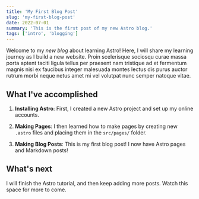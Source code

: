 ```yaml
---
title: 'My First Blog Post'
slug: 'my-first-blog-post'
date: 2022-07-01
summary: 'This is the first post of my new Astro blog.'
tags: ['intro', 'blogging']
---
```

Welcome to my _new blog_ about learning Astro! Here, I will share my learning journey as I build a new website. Proin scelerisque sociosqu curae massa porta aptent taciti ligula tellus per praesent nam tristique ad et fermentum magnis nisi ex faucibus integer malesuada montes lectus dis purus auctor rutrum morbi neque netus amet mi vel volutpat nunc semper natoque vitae.

## What I've accomplished

1. **Installing Astro**: First, I created a new Astro project and set up my online accounts.

2. **Making Pages**: I then learned how to make pages by creating new `.astro` files and placing them in the `src/pages/` folder.

3. **Making Blog Posts**: This is my first blog post! I now have Astro pages and Markdown posts!

## What's next

I will finish the Astro tutorial, and then keep adding more posts. Watch this space for more to come.
